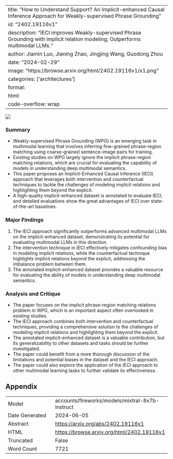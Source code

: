 
---
title: "How to Understand Support? An Implicit-enhanced Causal Inference Approach for Weakly-supervised Phrase Grounding"
id: "2402.19116v1"
description: "IECI improves Weakly-supervised Phrase Grounding with implicit relation modeling; Outperforms multimodal LLMs."
author: Jiamin Luo, Jianing Zhao, Jingjing Wang, Guodong Zhou
date: "2024-02-29"
image: "https://browse.arxiv.org/html/2402.19116v1/x1.png"
categories: ['architectures']
format:
  html:
    code-overflow: wrap
---

![](https://browse.arxiv.org/html/2402.19116v1/x1.png)

### Summary

- Weakly-supervised Phrase Grounding (WPG) is an emerging task in multimodal learning that involves inferring fine-grained phrase-region matching using coarse-grained sentence-image pairs for training.
- Existing studies on WPG largely ignore the implicit phrase-region matching relations, which are crucial for evaluating the capability of models in understanding deep multimodal semantics.
- This paper proposes an Implicit-Enhanced Causal Inference (IECI) approach that leverages both intervention and counterfactual techniques to tackle the challenges of modeling implicit relations and highlighting them beyond the explicit.
- A high-quality implicit-enhanced dataset is annotated to evaluate IECI, and detailed evaluations show the great advantages of IECI over state-of-the-art baselines.

### Major Findings

1. The IECI approach significantly outperforms advanced multimodal LLMs on the implicit-enhanced dataset, demonstrating its potential for evaluating multimodal LLMs in this direction.
2. The intervention technique in IECI effectively mitigates confounding bias in modeling implicit relations, while the counterfactual technique highlights implicit relations beyond the explicit, addressing the imbalance problem between them.
3. The annotated implicit-enhanced dataset provides a valuable resource for evaluating the ability of models in understanding deep multimodal semantics.

### Analysis and Critique

- The paper focuses on the implicit phrase-region matching relations problem in WPG, which is an important aspect often overlooked in existing studies.
- The IECI approach combines both intervention and counterfactual techniques, providing a comprehensive solution to the challenges of modeling implicit relations and highlighting them beyond the explicit.
- The annotated implicit-enhanced dataset is a valuable contribution, but its generalizability to other datasets and tasks should be further investigated.
- The paper could benefit from a more thorough discussion of the limitations and potential biases in the dataset and the IECI approach.
- The paper could also explore the application of the IECI approach to other multimodal learning tasks to further validate its effectiveness.

## Appendix

|          |          |
|----------|----------|
| Model     | accounts/fireworks/models/mixtral-8x7b-instruct       |
| Date Generated     | 2024-06-05       |
| Abstract | [https://arxiv.org/abs/2402.19116v1](https://arxiv.org/abs/2402.19116v1)        |
| HTML     | [https://browse.arxiv.org/html/2402.19116v1](https://browse.arxiv.org/html/2402.19116v1)       |
| Truncated       | False       |
| Word Count       | 7721       |